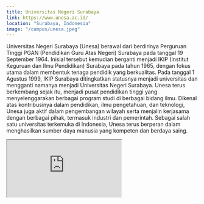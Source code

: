 ```yaml
---
title: Universitas Negeri Surabaya
link: https://www.unesa.ac.id/
location: "Surabaya, Indonesia"
image: "/campus/unesa.jpeg"
---
```


Universitas Negeri Surabaya (Unesa) berawal dari berdirinya Perguruan Tinggi PGAN (Pendidikan Guru Atas Negeri) Surabaya pada tanggal 19 September 1964. Inisial tersebut kemudian berganti menjadi IKIP (Institut Keguruan dan Ilmu Pendidikan) Surabaya pada tahun 1965, dengan fokus utama dalam membentuk tenaga pendidik yang berkualitas. Pada tanggal 1 Agustus 1999, IKIP Surabaya ditingkatkan statusnya menjadi universitas dan mengganti namanya menjadi Universitas Negeri Surabaya. Unesa terus berkembang sejak itu, menjadi pusat pendidikan tinggi yang menyelenggarakan berbagai program studi di berbagai bidang ilmu. Dikenal atas kontribusinya dalam pendidikan, ilmu pengetahuan, dan teknologi, Unesa juga aktif dalam pengembangan wilayah serta menjalin kerjasama dengan berbagai pihak, termasuk industri dan pemerintah. Sebagai salah satu universitas terkemuka di Indonesia, Unesa terus berperan dalam menghasilkan sumber daya manusia yang kompeten dan berdaya saing.

<iframe src="https://www.google.com/maps/embed?pb=!1m18!1m12!1m3!1d31659.7676613283!2d112.63765057910155!3d-7.300865799999997!2m3!1f0!2f0!3f0!3m2!1i1024!2i768!4f13.1!3m3!1m2!1s0x2dd7fb7a806b1ce1%3A0x571f4546e898d79a!2sUniversitas%20Negeri%20Surabaya-%20Kampus%202!5e0!3m2!1sid!2sid!4v1704527282785!5m2!1sid!2sid" className="w-full h-96 mb-32" loading="lazy" referrerpolicy="no-referrer-when-downgrade"></iframe>